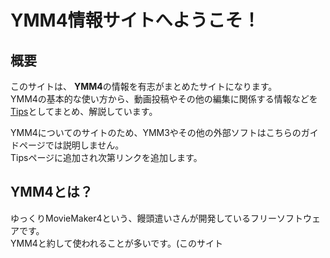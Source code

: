 # YMM4情報サイトへようこそ！

## 概要
このサイトは、 **YMM4**の情報を有志がまとめたサイトになります。  
YMM4の基本的な使い方から、動画投稿やその他の編集に関係する情報などを[Tips](/tpis/page/1/)としてまとめ、解説しています。

YMM4についてのサイトのため、YMM3やその他の外部ソフトはこちらのガイドページでは説明しません。  
Tipsページに追加され次第リンクを追加します。

## YMM4とは？
ゆっくりMovieMaker4という、饅頭遣いさんが開発しているフリーソフトウェアです。  
YMM4と約して使われることが多いです。(このサイト